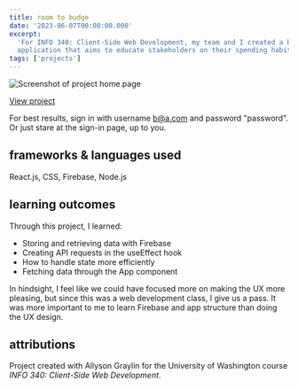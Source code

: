 ```yaml
---
title: room to budge
date: '2023-06-07T00:00:00.000'
excerpt:
  'For INFO 340: Client-Side Web Development, my team and I created a budgeting
  application that aims to educate stakeholders on their spending habits.'
tags: ['projects']
---
```


![Screenshot of project home page](/img/posts/room-to-budge/1.jpeg)

[View project](https://room-to-budge.web.app/)

For best results, sign in with username b@a.com and password "password". Or just
stare at the sign-in page, up to you.

## frameworks & languages used

React.js, CSS, Firebase, Node.js

## learning outcomes

Through this project, I learned:

- Storing and retrieving data with Firebase
- Creating API requests in the useEffect hook
- How to handle state more efficiently
- Fetching data through the App component

In hindsight, I feel like we could have focused more on making the UX more
pleasing, but since this was a web development class, I give us a pass. It was
more important to me to learn Firebase and app structure than doing the UX
design.

## attributions

Project created with Allyson Graylin for the University of Washington course
_INFO 340: Client-Side Web Development_.
